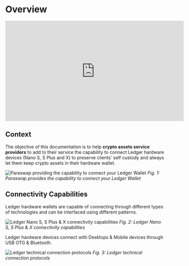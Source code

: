 # Overview

<iframe width="560" height="315" src="https://www.youtube-nocookie.com/embed/AbiSOalYPHI" title="YouTube video player" frameborder="0" allow="accelerometer; autoplay; clipboard-write; encrypted-media; gyroscope; picture-in-picture" allowfullscreen></iframe>

## Context
The objective of this documentation is to help **crypto assets service providers** to add to their service the capability to connect Ledger hardware devices (Nano S, S Plus and X) to preserve clients' self custody and always let them keep crypto assets in their hardware wallet.

![Paraswap providing the capability to connect your Ledger Wallet](/overview.png)
*Fig. 1: Paraswap provides the capability to connect your Ledger Wallet*

## Connectivity Capabilities
Ledger hardware wallets are capable of connecting through different types of technologies and can be interfaced using different patterns. 

![Ledger Nano S, S Plus & X connectivity capabilities](/connectivity1.png)
*Fig. 2: Ledger Nano S, S Plus & X connectivity capabilities*

Ledger hardware devices connect with Desktops & Mobile devices through USB OTG & Bluetooth.

![Ledger technical connection protocols](/connectivity2.png)
*Fig. 3: Ledger technical connection protocols*
